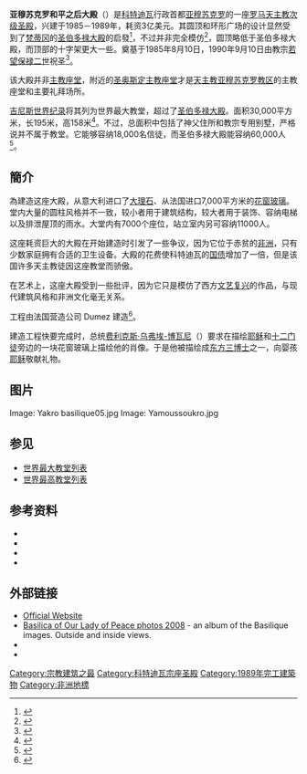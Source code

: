 {{NoteTA|1=和平之后}}
{{noteTA
|T=zh:亚穆苏克罗和平之后大殿;zh-hans:亚穆苏克罗和平之后大殿;zh-hk:雅穆蘇克羅和平之后大殿;zh-tw:雅穆索戈和平之后大殿;
|1=zh:亚穆苏克罗;zh-hans:亚穆苏克罗;zh-hk:雅穆蘇克羅;zh-tw:雅穆索戈;
|2=zh:阿比让;zh-hans:阿比让;zh-hk:阿比讓;zh-tw:阿必尚;
}}
{{Infobox religious building
| name=亚穆苏克罗和平之后大殿
| native_name  = Basilique Notre-Dame de la Paix
| image=
| caption=亚穆苏克罗和平之后大殿
| location={{flag|象牙海岸}}[[雅穆索戈|雅穆索戈]]
| geo={{Coord|6|48|40|N|5|17|47|W|region:CI_type:landmark|display=inline,title}}
| religious_affiliation=[[天主教會|天主教會]]
| district=
| consecration_year=1990
| status=次級宗座聖殿（Minor basilica）
| leadership=
| architect={{tsl|en|Pierre Fakhoury|皮埃爾·法胡里}}
| architecture_type=教堂
| architecture_style=文藝復興、巴洛克
| facade_direction=東北方
| groundbreaking=1985
| year_completed=1990
| construction_cost=1.75–6億美元
| capacity=18,000
| length={{convert|195|m|ft}}
| width={{convert|150|m|ft}}
| width_nave= {{convert|55|m|ft}}
| height_max={{convert|158|m|ft}}
| dome_quantity=
| dome_height_outer=
| dome_height_inner=
| dome_dia_outer={{convert|90|m|ft}}<ref>[[世界最大教堂列表|世界最大教堂列表]]，亚穆苏克罗和平之后大殿</ref>
| dome_dia_inner=
| minaret_quantity=
| minaret_height=
| spire_quantity=
| spire_height=
| materials=大理石
}}
'''亚穆苏克罗和平之后大殿'''（{{lang-fr|Basilique de Notre Dame de la Paix de Yamoussoukro}}）是[[科特迪瓦|科特迪瓦]]行政首都[[亚穆苏克罗|亚穆苏克罗]]的一座[[罗马天主教|罗马天主教]][[宗座圣殿|次级圣殿]]，兴建于1985－1989年，耗资3亿美元。其圆顶和环形广场的设计显然受到了[[梵蒂冈|梵蒂冈]]的[[圣伯多禄大殿|圣伯多禄大殿]]的启發<ref>{{cite news |first=Richard N. |last=Ostling |coauthors=James Wilde |title=The Basilica in the Bush |url=http://www.time.com/time/magazine/article/0,9171,958078,00.html |work=[[Time_(Magazine)|Time]] |publisher= |date=1989-07-03 |accessdate=2008-11-17 |archive-date=2008-12-11 |archive-url=https://web.archive.org/web/20081211102729/http://www.time.com/time/magazine/article/0,9171,958078,00.html |dead-url=yes }}</ref>，不过并非完全模仿<ref>{{cite news |first=Hans J. |last=Massaquoi |authorlink= |coauthors= |title=An African's gift to the Vatican: the world's largest church - Felix Houphouet-Boigny, Basilica of Our Lady of Peace |url=http://findarticles.com/p/articles/mi_m1077/is_n2_v46/ai_9177142 |work=[[Ebony_(magazine)|Ebony]] |publisher=FindArticles.com |date=1990-12 |accessdate=2008-07-24 |archiveurl=https://archive.today/20120708073310/http://findarticles.com/p/articles/mi_m1077/is_n2_v46/ai_9177142/ |archivedate=2012-07-08 |deadurl=yes }}</ref>，圆顶略低于圣伯多禄大殿，而顶部的十字架更大一些。奠基于1985年8月10日，1990年9月10日由教宗[[若望保禄二世|若望保禄二世]]祝圣<ref>{{cite journal|url=http://www.vatican.va/holy_father/john_paul_ii/homilies/1990/documents/hf_jp-ii_hom_19900910_yamoussoukro_fr.html|title=Dédicace de La Basilique de «Notre-Dame de La Paix»|last=Pope John Paul II|language=fr|accessdate=2009-01-02|authorlink=Pope John Paul II|publisher=Holy See|date=1990-09-10|journal=|archive-date=2009-01-14|archive-url=https://web.archive.org/web/20090114170833/http://www.vatican.va/holy_father/john_paul_ii/homilies/1990/documents/hf_jp-ii_hom_19900910_yamoussoukro_fr.html|dead-url=no}}</ref>。

该大殿并非[[主教座堂|主教座堂]]，附近的[[圣奥斯定主教座堂_(亚穆苏克罗)|圣奥斯定主教座堂]]才是[[天主教亚穆苏克罗教区|天主教亚穆苏克罗教区]]的主教座堂和主要礼拜场所。

[[吉尼斯世界纪录|吉尼斯世界纪录]]将其列为世界最大教堂，超过了[[圣伯多禄大殿|圣伯多禄大殿]]。面积30,000平方米，长195米，高158米<ref>{{cite news |first= |last= |authorlink= |coauthors= |title=The biggest, longest, tallest... |url=http://arts.guardian.co.uk/features/story/0,11710,1240318,00.html |work=[[The_Guardian|The Guardian]] |publisher= |date=2004-07-17 |accessdate=2008-07-22 |archive-date=2008-01-20 |archive-url=https://web.archive.org/web/20080120205126/http://arts.guardian.co.uk/features/story/0,11710,1240318,00.html |dead-url=no }}</ref>。不过，总面积中包括了神父住所和教宗专用别墅，严格说并不属于教堂。它能够容纳18,000名信徒，而圣伯多禄大殿能容纳60,000人<ref>{{Cite web |url=http://www.churchesguide.com/basilica-our-lady-of-peace-yamoussoukro.php |title=Church Guide |accessdate=2009-02-13 |archive-date=2011-01-12 |archive-url=https://web.archive.org/web/20110112212144/http://www.churchesguide.com/basilica-our-lady-of-peace-yamoussoukro.php |dead-url=yes }}</ref>。

== 簡介 ==
為建造这座大殿，从意大利进口了[[大理石|大理石]]、从法国进口7,000平方米的[[花窗玻璃|花窗玻璃]]。堂内大量的圆柱风格并不一致，较小者用于建筑结构，较大者用于装饰、容纳电梯以及排泄屋顶的雨水。大堂内有7000个座位，站立室内另可容纳11000人。

这座耗资巨大的大殿在开始建造时引发了一些争议，因为它位于赤贫的[[非洲|非洲]]，只有少数家庭拥有合适的卫生设备。大殿的花费使科特迪瓦的[[国债|国债]]增加了一倍，但是该国许多天主教徒因这座教堂而骄傲。

在艺术上，这座大殿受到一些批评，因为它只是模仿了西方[[文艺复兴|文艺复兴]]的作品，与现代建筑风格和非洲文化毫无关系。

工程由法国营造公司 Dumez 建造<ref>{{Cite web |url=http://www.vinci.com/vinci.nsf/en/history-sites.htm?OpenAgent&our_lady_of_peace_in_yamoussoukro |title=Vinci website: Basilica of Our Lady of Peace of Yamoussoukro |accessdate=2009-02-13 |archive-date=2011-10-01 |archive-url=https://web.archive.org/web/20111001122407/http://www.vinci.com/vinci.nsf/en/history-sites.htm?OpenAgent&our_lady_of_peace_in_yamoussoukro |dead-url=yes }}</ref>。

建造工程快要完成时，总统[[费利克斯·乌弗埃-博瓦尼|费利克斯·乌弗埃-博瓦尼]]（{{lang-fr|Félix Houphouët-Boigny}}）要求在描绘[[耶稣|耶稣]]和[[十二门徒|十二门徒]]旁边的一块花窗玻璃上描绘他的肖像。于是他被描绘成[[东方三博士|东方三博士]]之一，向婴孩[[耶稣|耶稣]]敬献礼物。

== 图片 ==

<gallery perrow="5">

Image: Yakro basilique05.jpg
Image: Yamoussoukro.jpg
</gallery>

== 参见 ==

* [[世界最大教堂列表|世界最大教堂列表]]
* [[世界最高教堂列表|世界最高教堂列表]]

== 参考资料 ==
{{reflist}}
* {{cite journal|url=http://www.vatican.va/holy_father/john_paul_ii/homilies/1990/documents/hf_jp-ii_hom_19900910_yamoussoukro_fr.html|title=Dédicace de La Basilique de «Notre-Dame de La Paix»|last=Pope John Paul II|language=fr|accessdate=2009-01-02|authorlink=Pope John Paul II|publisher=Holy See|date=1990-09-10|journal=|archive-date=2009-01-14|archive-url=https://web.archive.org/web/20090114170833/http://www.vatican.va/holy_father/john_paul_ii/homilies/1990/documents/hf_jp-ii_hom_19900910_yamoussoukro_fr.html|dead-url=no}}
* {{cite book | last = Elleh | first = Nnamdi | title = Architecture and Power in Africa | publisher = Praeger | location = New York | year = 2002 | isbn = 0275976793|url=http://books.google.com/books?id=O0hjGbGMOZMC&printsec=frontcover#PPA131,M1 }}
* {{cite book|last= Fakhoury|first=Pierre|coauthors=Bertrand, Yann Arthus ;  Quino, Fernand |title=La basilique Notre-Dame de la Paix, Yamoussoukro|editor=Yann Arthus |location=Liège |date=Liège |isbn=2870094396 |language=fr |authorlink=Pierre Fakhoury|year=1993}}
* {{cite journal|last=Fakhoury|first=Pierre|coauthors=Bentot; Eric |title=Notre-Dame de la paix : l'architecture universelle|journal=Balafon|volume=94|pages=18-25|year=1990|issn=0378-469X|oclc=70223073|language=fr |location=Abidjan|publisher= Air Afrique|authorlink=Pierre Fakhoury}}

== 外部链接 ==
{{commonscat|Basilique de Notre Dame de la Paix}}
* [https://web.archive.org/web/20080225051805/http://www.basilique.ci/ Official Website]
* [http://fotki.yandex.ru/users/myukhnovskiy/album/41151/ Basilica of Our Lady of Peace photos 2008]{{Wayback|url=http://fotki.yandex.ru/users/myukhnovskiy/album/41151/ |date=20081212040702 }} - an album of the Basilique images. Outside and inside views.
* {{cite news |last=Ellis |first=David |date=2007-01-24 |work=The Epoch Times |url=http://en.epochtimes.com/news/7-1-24/50862.html |title=The President and the Basilica |deadurl=yes |archiveurl=https://web.archive.org/web/20081015145908/http://en.epochtimes.com/news/7-1-24/50862.html |archivedate=2008-10-15 |accessdate=2009-02-13 }}
* {{cite web|url=http://www.abidjan.net/cotedivoire/basilique/basilique1.htm|title=La Basilique Notre-Dame-de-la-Paix de Yamoussoukro|date=2002|language=fr|last=Abdijan.net|accessdate=2009-01-06|archive-date=2017-08-30|archive-url=https://web.archive.org/web/20170830015627/http://abidjan.net/cotedivoire/basilique/basilique1.htm|dead-url=yes}}

{{Authority control}}
[[Category:宗教建筑之最|Category:宗教建筑之最]]
[[Category:科特迪瓦宗座圣殿|Category:科特迪瓦宗座圣殿]]
[[Category:1989年完工建築物|Category:1989年完工建築物]]
[[Category:非洲地標|Category:非洲地標]]